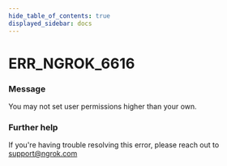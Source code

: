 ```yaml
---
hide_table_of_contents: true
displayed_sidebar: docs
---
```



# ERR_NGROK_6616

### Message
You may not set user permissions higher than your own.

<ErrorDetails error='err_ngrok_6616' />


### Further help
If you're having trouble resolving this error, please reach out to [support@ngrok.com](mailto:support@ngrok.com?subject=Help%20with%20ERR_NGROK_6616)

